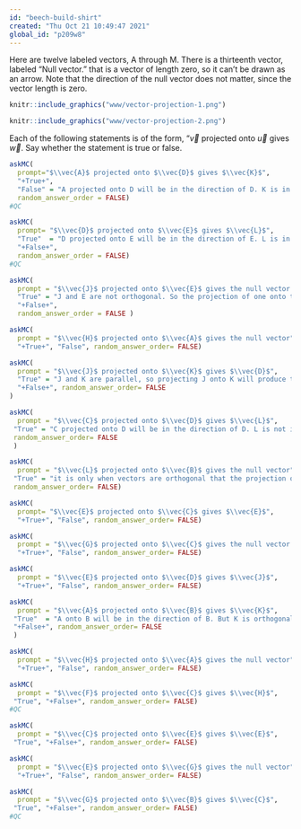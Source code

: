 ```yaml
---
id: "beech-build-shirt"
created: "Thu Oct 21 10:49:47 2021"
global_id: "p209w8"
---
```


Here are twelve labeled vectors, A through M. There is a thirteenth vector, labeled "Null vector." that is  a vector of length zero, so it can't be drawn as an arrow. Note that the direction of the null vector does not matter, since the vector length is zero. 

```r
knitr::include_graphics("www/vector-projection-1.png")
```

```r
knitr::include_graphics("www/vector-projection-2.png")
```

Each of the following statements is of the form, "$\vec{v}$ projected onto $\vec{u}$ gives $\vec{w}$. Say whether the statement is true or false. 

```r
askMC( 
  prompt="$\\vec{A}$ projected onto $\\vec{D}$ gives $\\vec{K}$", 
  "+True+", 
  "False" = "A projected onto D will be in the direction of D. K is in the direction of D, points in the right direction (downwards), and equals the vertical component of A.",
  random_answer_order = FALSE)
#QC
```

```r
askMC( 
  prompt= "$\\vec{D}$ projected onto $\\vec{E}$ gives $\\vec{L}$", 
  "True"  = "D projected onto E will be in the direction of E. L is in the direction of E but L does not have the right length.",
  "+False+",
  random_answer_order = FALSE)
#QC
```

```r
askMC( 
  prompt = "$\\vec{J}$ projected onto $\\vec{E}$ gives the null vector.", 
  "True" = "J and E are not orthogonal. So the projection of one onto the other cannot be the null vector.",
  "+False+", 
  random_answer_order = FALSE )
```

```r
askMC( 
  prompt = "$\\vec{H}$ projected onto $\\vec{A}$ gives the null vector", 
  "+True+", "False", random_answer_order= FALSE)
```

```r
askMC( 
  prompt = "$\\vec{J}$ projected onto $\\vec{K}$ gives $\\vec{D}$", 
  "True" = "J and K are parallel, so projecting J onto K will produce the vector J. But J is much shorter than D.", 
  "+False+", random_answer_order= FALSE
)
```

```r
askMC( 
  prompt = "$\\vec{C}$ projected onto $\\vec{D}$ gives $\\vec{L}$", 
 "True" = "C projected onto D will be in the direction of D. L is not in the direction of D.", "+False+", 
 random_answer_order= FALSE
 )
```

```r
askMC( 
  prompt = "$\\vec{L}$ projected onto $\\vec{B}$ gives the null vector", 
 "True" = "it is only when vectors are orthogonal that the projection of one onto the other produces the null vector. L and B are not orthogonal. ", "+False+", 
 random_answer_order= FALSE)
```

```r
askMC( 
  prompt= "$\\vec{E}$ projected onto $\\vec{C}$ gives $\\vec{E}$", 
  "+True+", "False", random_answer_order= FALSE)
```

```r
askMC( 
  prompt = "$\\vec{G}$ projected onto $\\vec{C}$ gives the null vector.", 
  "+True+", "False", random_answer_order= FALSE)
```

```r
askMC( 
  prompt = "$\\vec{E}$ projected onto $\\vec{D}$ gives $\\vec{J}$", 
  "+True+", "False", random_answer_order= FALSE)
```

```r
askMC( 
  prompt = "$\\vec{A}$ projected onto $\\vec{B}$ gives $\\vec{K}$", 
 "True"  = "A onto B will be in the direction of B. But K is orthogonal to B.",
 "+False+", random_answer_order= FALSE
 )
```

```r
askMC( 
  prompt = "$\\vec{H}$ projected onto $\\vec{A}$ gives the null vector", 
  "+True+", "False", random_answer_order= FALSE)
```

```r
askMC( 
  prompt = "$\\vec{F}$ projected onto $\\vec{C}$ gives $\\vec{H}$", 
 "True", "+False+", random_answer_order= FALSE)
#QC
```

```r
askMC( 
  prompt = "$\\vec{C}$ projected onto $\\vec{E}$ gives $\\vec{E}$", 
 "True", "+False+", random_answer_order= FALSE)
```

```r
askMC( 
  prompt = "$\\vec{E}$ projected onto $\\vec{G}$ gives the null vector", 
  "+True+", "False", random_answer_order= FALSE)
```

```r
askMC( 
  prompt = "$\\vec{G}$ projected onto $\\vec{B}$ gives $\\vec{C}$", 
 "True", "+False+", random_answer_order= FALSE)
#QC
```

